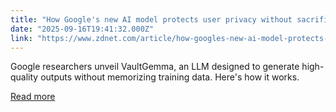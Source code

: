 ```yaml
---
title: "How Google's new AI model protects user privacy without sacrificing performance"
date: "2025-09-16T19:41:32.000Z"
link: "https://www.zdnet.com/article/how-googles-new-ai-model-protects-user-privacy-without-sacrificing-performance/"
---
```


Google researchers unveil VaultGemma, an LLM designed to generate high-quality outputs without memorizing training data. Here's how it works.

[Read more](https://www.zdnet.com/article/how-googles-new-ai-model-protects-user-privacy-without-sacrificing-performance/)
